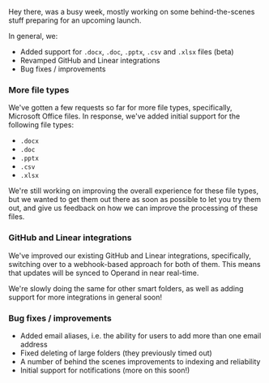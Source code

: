 Hey there, was a busy week, mostly working on some behind-the-scenes stuff preparing for an upcoming launch.

In general, we:

- Added support for `.docx`, `.doc`, `.pptx`, `.csv` and `.xlsx` files (beta)
- Revamped GitHub and Linear integrations
- Bug fixes / improvements

### More file types

We've gotten a few requests so far for more file types, specifically, Microsoft Office files. In response, we've added initial support for the following file types:

- `.docx`
- `.doc`
- `.pptx`
- `.csv`
- `.xlsx`

We're still working on improving the overall experience for these file types, but we wanted to get them out there as soon as possible to let you try them out, and give us feedback on how we can improve the processing of these files.

### GitHub and Linear integrations

We've improved our existing GitHub and Linear integrations, specifically, switching over to a webhook-based approach for both of them. This means that updates will be synced to Operand in near real-time.

We're slowly doing the same for other smart folders, as well as adding support for more integrations in general soon!

### Bug fixes / improvements

- Added email aliases, i.e. the ability for users to add more than one email address
- Fixed deleting of large folders (they previously timed out)
- A number of behind the scenes improvements to indexing and reliability
- Initial support for notifications (more on this soon!)
